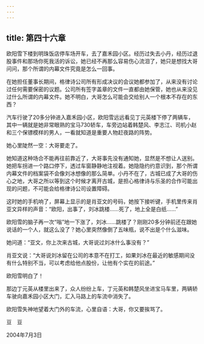 ```yaml
---
---
---
```

title: 第四十六章
---




欧阳雪下楼到明珠饭店停车场开车，去了嘉禾园小区。经历过失去小丹，经历过退股事件和那场你死我活的诉讼，她已经不再那么容易伤心流泪了，她只是想找大哥问问，那个所谓的内幕文件究竟是怎么一回事。

在她担任董事长期间，格律诗公司所有形成决议的会议她都参加了，从来没有讨论过任何需要保密的议题。公司所有签字盖章的文件一直都由她保管，她也从来没见过什么所谓的内幕文件。她不明白，大哥怎么可能会交给别人一个根本不存在的东西？

汽车行驶了20多分钟进入嘉禾园小区，欧阳雪远远看见丁元英楼下停了两辆车，其中一辆就是她非常眼熟的宝马730轿车，车旁边站着韩楚风、李志江、司机小赵和三个保镖模样的男人，一看就知道是重要人物赶夜路的阵势。

她心里陡然一空：大哥要走了。

她知道这种场合不能再往前靠近了，大哥事先没有通知她，显然是不想让人送别。她把车拐进一个路口停下，透过车窗静静地注视着。她隐隐约约意识到，那个所谓内幕文件的档案袋不会像刘冰想像的那么简单。小丹不在了，古城已成了大哥的伤心之地，大哥之所以等到这个时候才离开古城，是担心格律诗与乐圣的合作可能出现的问题，不可能会给格律诗公司设置障碍。

这时她的手机响了，屏幕上显示的是肖亚文的号码，她按下接听键，手机里传来肖亚文异样的声音：“欧阳，出事了，刘冰跳楼……死了，地上全是白纸……”

欧阳雪的脑子再一次“嗡”地一下涨了，刘冰……跳楼了？刚刚20多分钟前还在跟她说话的一个人，就这么没了？她心里突然像倒了五味瓶，说不出是个什么滋味。

她问道：“亚文，你上次来古城，大哥说过刘冰什么事没有？”

肖亚文说：“大哥说刘冰留在公司的本意不在打工，如果刘冰在最近的敏感期间没有什么特别不当，可以考虑给他点股份，让他有个实在的前途。”

欧阳雪明白了！

那边丁元英从楼里出来了，众人纷纷上车，丁元英和韩楚风坐进宝马车里，两辆轿车驶向嘉禾园小区大门，汇入马路上的车流中消失了。

欧阳雪失神地望着大门外的车流，心里自语：大哥，你又要挨骂了。

豆　豆

2004年7月3日